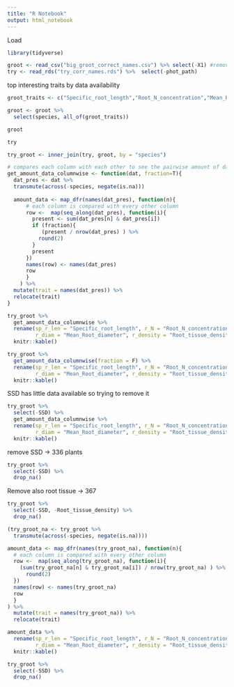 ```yaml
---
title: "R Notebook"
output: html_notebook
---
```


Load 
```r
library(tidyverse)
```
```r
groot <- read_csv("big_groot_correct_names.csv") %>% select(-X1) #removing index
try <- read_rds("try_corr_names.rds") %>%  select(-phot_path)
```

top interesting traits by data availability
```r
groot_traits <- c("Specific_root_length","Root_N_concentration","Mean_Root_diameter","Root_tissue_density")
```

```r
groot <- groot %>% 
  select(species, all_of(groot_traits))
```

```r
groot
```

```r
try
```

```r
try_groot <- inner_join(try, groot, by = "species")
```


```r
# compares each column with each other to see the pairwise amount of data available
get_amount_data_columnwise <- function(dat, fraction=T){
  dat_pres <- dat %>% 
  transmute(across(-species, negate(is.na)))
  
  amount_data <- map_dfr(names(dat_pres), function(n){
      # each column is compared with every other column
      row <-  map(seq_along(dat_pres), function(i){
        present <- sum(dat_pres[n] & dat_pres[i])
        if (fraction){
           (present / nrow(dat_pres) ) %>% 
          round(2)
        }
        present
      })
      names(row) <- names(dat_pres)
      row
      }
    ) %>% 
  mutate(trait = names(dat_pres)) %>% 
  relocate(trait)
}
```


```r
try_groot %>%
  get_amount_data_columnwise %>% 
  rename(sp_r_len = "Specific_root_length", r_N = "Root_N_concentration",
         r_diam = "Mean_Root_diameter", r_density = "Root_tissue_density") %>% 
  knitr::kable()
```
```r
try_groot %>%
  get_amount_data_columnwise(fraction = F) %>% 
  rename(sp_r_len = "Specific_root_length", r_N = "Root_N_concentration",
         r_diam = "Mean_Root_diameter", r_density = "Root_tissue_density") %>% 
  knitr::kable()
```

SSD has little data available so trying to remove it

```r
try_groot %>%
  select(-SSD) %>% 
  get_amount_data_columnwise %>% 
  rename(sp_r_len = "Specific_root_length", r_N = "Root_N_concentration",
         r_diam = "Mean_Root_diameter", r_density = "Root_tissue_density") %>% 
  knitr::kable()
```
remove SSD -> 336 plants

```r
try_groot %>%
  select(-SSD) %>% 
  drop_na()
```

Remove also root tissue -> 367
```r
try_groot %>%
  select(-SSD, -Root_tissue_density) %>% 
  drop_na()
```

```r
(try_groot_na <- try_groot %>% 
  transmute(across(-species, negate(is.na))))
```

```r
amount_data <- map_dfr(names(try_groot_na), function(n){
  # each column is compared with every other column
  row <-  map(seq_along(try_groot_na), function(i){
    (sum(try_groot_na[n] & try_groot_na[i]) / nrow(try_groot_na) ) %>% 
      round(2)
  })
  names(row) <- names(try_groot_na)
  row
  }
) %>% 
  mutate(trait = names(try_groot_na)) %>% 
  relocate(trait)
```
```r
amount_data %>% 
  rename(sp_r_len = "Specific_root_length", r_N = "Root_N_concentration",
         r_diam = "Mean_Root_diameter", r_density = "Root_tissue_density") %>% 
  knitr::kable()
```

```r
try_groot %>% 
  select(-SSD) %>% 
  drop_na()
```


